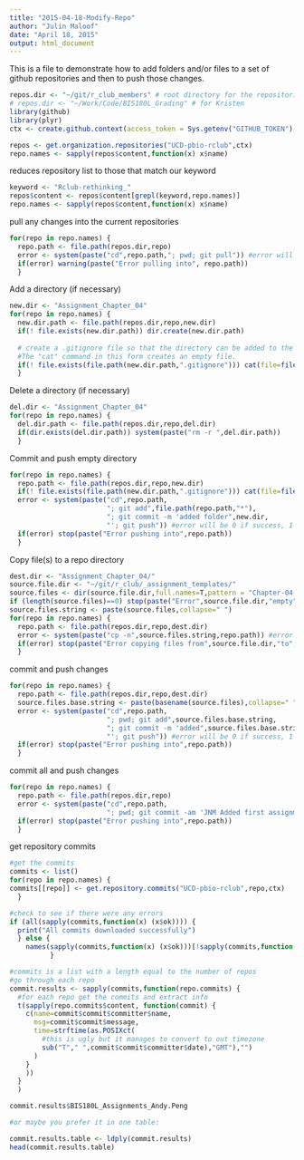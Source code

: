 ```yaml
---
title: "2015-04-18-Modify-Repo"
author: "Julin Maloof"
date: "April 18, 2015"
output: html_document
---
```


This is a file to demonstrate how to add folders and/or files to a set of github repositories and then to push those changes.

```r
repos.dir <- "~/git/r_club_members" # root directory for the repositories
# repos.dir <- "~/Work/Code/BIS180L_Grading" # for Kristen
library(github)
library(plyr)
ctx <- create.github.context(access_token = Sys.getenv("GITHUB_TOKEN"),verbose=F)
```

```r
repos <- get.organization.repositories("UCD-pbio-rclub",ctx)
repo.names <- sapply(repos$content,function(x) x$name)
```

reduces repository list to those that match our keyword
```r
keyword <- "Rclub-rethinking_"
repos$content <- repos$content[grepl(keyword,repo.names)]
repo.names <- sapply(repos$content,function(x) x$name)
```

pull any changes into the current repositories
```r
for(repo in repo.names) {
  repo.path <- file.path(repos.dir,repo)
  error <- system(paste("cd",repo.path,"; pwd; git pull")) #error will be 0 if success, 1 if failure
  if(error) warning(paste("Error pulling into", repo.path))
  }
```

Add a directory (if necessary)
```r
new.dir <- "Assignment_Chapter_04"
for(repo in repo.names) {
  new.dir.path <- file.path(repos.dir,repo,new.dir)
  if(! file.exists(new.dir.path)) dir.create(new.dir.path)
  
  # create a .gitignore file so that the directory can be added to the repository.  
  #The "cat" command in this form creates an empty file.
  if(! file.exists(file.path(new.dir.path,".gitignore"))) cat(file=file.path(new.dir.path,".gitignore"))
  }
```

Delete a directory (if necessary)
```r
del.dir <- "Assignment_Chapter_04"
for(repo in repo.names) {
  del.dir.path <- file.path(repos.dir,repo,del.dir)
  if(dir.exists(del.dir.path)) system(paste("rm -r ",del.dir.path))
  }
```


Commit and push empty directory
```r
for(repo in repo.names) {
  repo.path <- file.path(repos.dir,repo,new.dir)
  if(! file.exists(file.path(new.dir.path,".gitignore"))) cat(file=file.path(new.dir.path,".gitignore"))
  error <- system(paste("cd",repo.path,
                        "; git add",file.path(repo.path,"*"),
                        "; git commit -m 'added folder",new.dir,
                        "'; git push")) #error will be 0 if success, 1 if failure
  if(error) stop(paste("Error pushing into",repo.path))
  }
```


Copy file(s) to a repo directory
```r
dest.dir <- "Assignment_Chapter_04/"
source.file.dir <- "~/git/r_club/_assignment_templates/"
source.files <- dir(source.file.dir,full.names=T,pattern = "Chapter-04-assignment.Rmd")
if (length(source.files)==0) stop(paste("Error",source.file.dir,"empty"))
source.files.string <- paste(source.files,collapse=" ")
for(repo in repo.names) {
  repo.path <- file.path(repos.dir,repo,dest.dir)
  error <- system(paste("cp -n",source.files.string,repo.path)) #error will be 0 if success, 1 if failure
  if(error) stop(paste("Error copying files from",source.file.dir,"to",repo.path))
  }
```

commit and push changes
```r
for(repo in repo.names) {
  repo.path <- file.path(repos.dir,repo,dest.dir)
  source.files.base.string <- paste(basename(source.files),collapse=" ")
  error <- system(paste("cd",repo.path,
                        "; pwd; git add",source.files.base.string,
                        "; git commit -m 'added",source.files.base.string,
                        "'; git push")) #error will be 0 if success, 1 if failure
  if(error) stop(paste("Error pushing into",repo.path))
  }
```

commit all and push changes
```r
for(repo in repo.names) {
  repo.path <- file.path(repos.dir,repo)
  error <- system(paste("cd",repo.path,
                        "; pwd; git commit -am 'JNM Added first assignment directory'; git push")) #error will be 0 if success, 1 if failure
  if(error) stop(paste("Error pushing into",repo.path))
  }
```

get repository commits
```r
#get the commits
commits <- list()
for(repo in repo.names) {
commits[[repo]] <- get.repository.commits("UCD-pbio-rclub",repo,ctx)
  }

#check to see if there were any errors
if (all(sapply(commits,function(x) (x$ok)))) {
  print("All commits downloaded successfully")
  } else {
    names(sapply(commits,function(x) (x$ok)))[!sapply(commits,function(x) (x$ok))]
          }

#commits is a list with a length equal to the number of repos
#go through each repo
commit.results <- sapply(commits,function(repo.commits) {
  #for each repo get the commits and extract info
  t(sapply(repo.commits$content, function(commit) {
    c(name=commit$commit$committer$name,
      msg=commit$commit$message,
      time=strftime(as.POSIXct(
        #this is ugly but it manages to convert to out timezone
        sub("T"," ",commit$commit$committer$date),"GMT"),"")
      )
    }
    ))
  }
  )

commit.results$BIS180L_Assignments_Andy.Peng

#or maybe you prefer it in one table:

commit.results.table <- ldply(commit.results)
head(commit.results.table)
```
